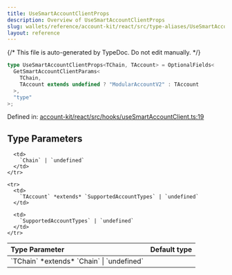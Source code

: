 ```yaml
---
title: UseSmartAccountClientProps
description: Overview of UseSmartAccountClientProps
slug: wallets/reference/account-kit/react/src/type-aliases/UseSmartAccountClientProps
layout: reference
---
```


{/* This file is auto-generated by TypeDoc. Do not edit manually. */}

```ts
type UseSmartAccountClientProps<TChain, TAccount> = OptionalFields<
  GetSmartAccountClientParams<
    TChain,
    TAccount extends undefined ? "ModularAccountV2" : TAccount
  >,
  "type"
>;
```

Defined in: [account-kit/react/src/hooks/useSmartAccountClient.ts:19](https://github.com/alchemyplatform/aa-sdk/blob/9df5be8c23af4e472bcb503c17766b16da0ad87d/account-kit/react/src/hooks/useSmartAccountClient.ts#L19)

## Type Parameters

<table>
  <thead>
    <tr>
      <th align="left">Type Parameter</th>
      <th align="left">Default type</th>
    </tr>
  </thead>

  <tbody>
    <tr>
      <td>
        `TChain` *extends* `Chain` | `undefined`
      </td>

      <td>
        `Chain` | `undefined`
      </td>
    </tr>

    <tr>
      <td>
        `TAccount` *extends* `SupportedAccountTypes` | `undefined`
      </td>

      <td>
        `SupportedAccountTypes` | `undefined`
      </td>
    </tr>

  </tbody>
</table>
